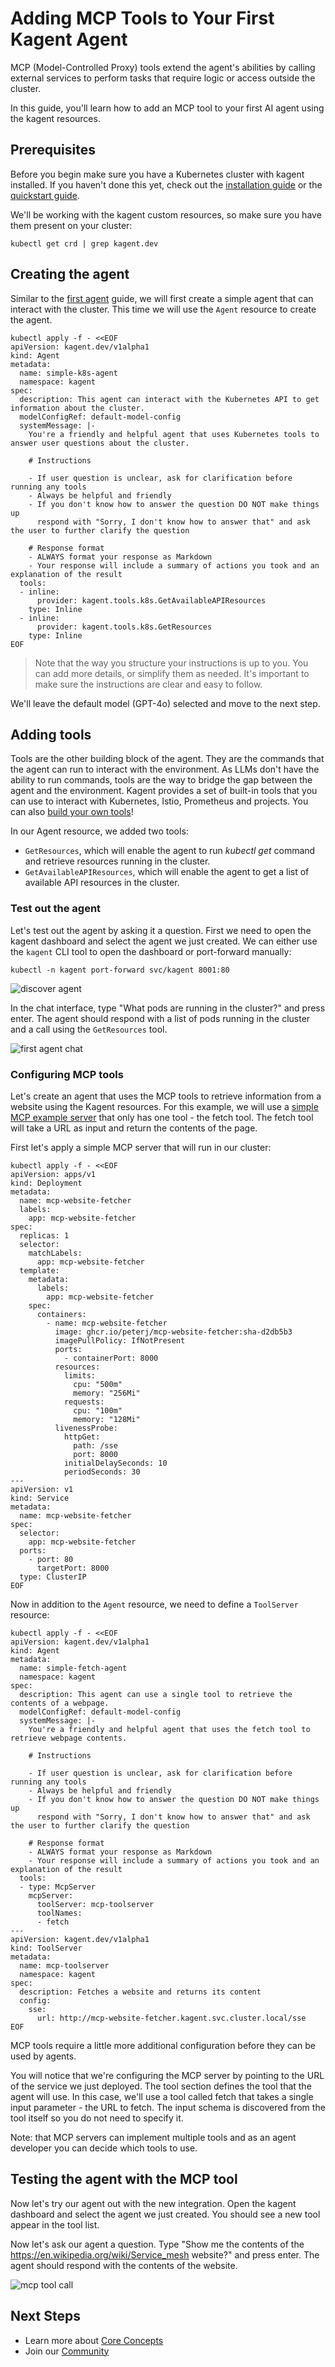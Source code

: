 # Adding MCP Tools to Your First Kagent Agent

MCP (Model-Controlled Proxy) tools extend the agent's abilities by calling external services to perform tasks that require logic or access outside the cluster.

In this guide, you'll learn how to add an MCP tool to your first AI agent using the kagent resources.

## Prerequisites

Before you begin make sure you have a Kubernetes cluster with kagent installed. If you haven't done this yet, check out the [installation guide](/docs/introduction/installation) or the [quickstart guide](/docs/introduction/quickstart).

We'll be working with the kagent custom resources, so make sure you have them present on your cluster:

```shell
kubectl get crd | grep kagent.dev
```

## Creating the agent

Similar to the [first agent](/docs/first-agent) guide, we will first create a simple agent that can interact with the cluster. This time we will use the `Agent` resource to create the agent.

```shell
kubectl apply -f - <<EOF
apiVersion: kagent.dev/v1alpha1
kind: Agent
metadata:
  name: simple-k8s-agent
  namespace: kagent
spec:
  description: This agent can interact with the Kubernetes API to get information about the cluster.
  modelConfigRef: default-model-config
  systemMessage: |-
    You're a friendly and helpful agent that uses Kubernetes tools to answer user questions about the cluster.

    # Instructions

    - If user question is unclear, ask for clarification before running any tools
    - Always be helpful and friendly
    - If you don't know how to answer the question DO NOT make things up
      respond with "Sorry, I don't know how to answer that" and ask the user to further clarify the question

    # Response format
    - ALWAYS format your response as Markdown
    - Your response will include a summary of actions you took and an explanation of the result
  tools:
  - inline:
      provider: kagent.tools.k8s.GetAvailableAPIResources
    type: Inline
  - inline:
      provider: kagent.tools.k8s.GetResources
    type: Inline
EOF
```

>Note that the way you structure your instructions is up to you. You can add more details, or simplify them as needed. It's important to make sure the instructions are clear and easy to follow.

We'll leave the default model (GPT-4o) selected and move to the next step.

## Adding tools

Tools are the other building block of the agent. They are the commands that the agent can run to interact with the environment. As LLMs don't have the ability to run commands, tools are the way to bridge the gap between the agent and the environment. Kagent provides a set of built-in tools that you can use to interact with Kubernetes, Istio, Prometheus and projects. You can also [build your own tools](/tools)!

In our Agent resource, we added two tools:
- `GetResources`, which will enable the agent to run *kubectl get* command and retrieve resources running in the cluster. 
- `GetAvailableAPIResources`, which will enable the agent to get a list of available API resources in the cluster.

### Test out the agent 

Let's test out the agent by asking it a question. First we need to open the kagent dashboard and select the agent we just created. We can either use the `kagent` CLI tool to open the dashboard or port-forward manually:

```shell
kubectl -n kagent port-forward svc/kagent 8001:80
```

![discover agent](/images/first-agent-discovery.png "Dashboard showing the discovered agent")

In the chat interface, type "What pods are running in the cluster?" and press enter. The agent should respond with a list of pods running in the cluster and a call using the `GetResources` tool.

![first agent chat](/images/first-agent-chat.png "Dashboard showing the first agent chat")

### Configuring MCP tools

Let's create an agent that uses the MCP tools to retrieve information from a website using the Kagent resources. For this example, we will use a [simple MCP example server](https://github.com/peterj/mcp-website-fetcher/pkgs/container/mcp-website-fetcher) that only has one tool - the fetch tool. The fetch tool will take a URL as input and return the contents of the page.

First let's apply a simple MCP server that will run in our cluster:
```shell 
kubectl apply -f - <<EOF
apiVersion: apps/v1
kind: Deployment
metadata:
  name: mcp-website-fetcher
  labels:
    app: mcp-website-fetcher
spec:
  replicas: 1
  selector:
    matchLabels:
      app: mcp-website-fetcher
  template:
    metadata:
      labels:
        app: mcp-website-fetcher
    spec:
      containers:
        - name: mcp-website-fetcher
          image: ghcr.io/peterj/mcp-website-fetcher:sha-d2db5b3
          imagePullPolicy: IfNotPresent
          ports:
            - containerPort: 8000
          resources:
            limits:
              cpu: "500m"
              memory: "256Mi"
            requests:
              cpu: "100m"
              memory: "128Mi"
          livenessProbe:
            httpGet:
              path: /sse
              port: 8000
            initialDelaySeconds: 10
            periodSeconds: 30
---
apiVersion: v1
kind: Service
metadata:
  name: mcp-website-fetcher
spec:
  selector:
    app: mcp-website-fetcher
  ports:
    - port: 80
      targetPort: 8000
  type: ClusterIP
EOF
```

Now in addition to the `Agent` resource, we need to define a `ToolServer` resource:

```
kubectl apply -f - <<EOF
apiVersion: kagent.dev/v1alpha1
kind: Agent
metadata:
  name: simple-fetch-agent
  namespace: kagent
spec:
  description: This agent can use a single tool to retrieve the contents of a webpage.
  modelConfigRef: default-model-config
  systemMessage: |-
    You're a friendly and helpful agent that uses the fetch tool to retrieve webpage contents.

    # Instructions

    - If user question is unclear, ask for clarification before running any tools
    - Always be helpful and friendly
    - If you don't know how to answer the question DO NOT make things up
      respond with "Sorry, I don't know how to answer that" and ask the user to further clarify the question

    # Response format
    - ALWAYS format your response as Markdown
    - Your response will include a summary of actions you took and an explanation of the result
  tools:
  - type: McpServer
    mcpServer:
      toolServer: mcp-toolserver
      toolNames:
      - fetch
---
apiVersion: kagent.dev/v1alpha1
kind: ToolServer
metadata:
  name: mcp-toolserver
  namespace: kagent
spec:
  description: Fetches a website and returns its content
  config:
    sse:
      url: http://mcp-website-fetcher.kagent.svc.cluster.local/sse
EOF
```

MCP tools require a little more additional configuration before they can be used by agents. 

You will notice that we're configuring the MCP server by pointing to the URL of the service we just deployed. The tool section defines the tool that the agent will use. In this case, we'll use a tool called fetch that takes a single input parameter - the URL to fetch. The input schema is discovered from the tool itself so you do not need to specify it.

Note: that MCP servers can implement multiple tools and as an agent developer you can decide which tools to use.

## Testing the agent with the MCP tool

Now let's try our agent out with the new integration. Open the kagent dashboard and select the agent we just created. You should see a new tool appear in the tool list.

Now let's ask our agent a question. Type "Show me the contents of the https://en.wikipedia.org/wiki/Service_mesh website?" and press enter. The agent should respond with the contents of the website.

![mcp tool call](/images/mcp-tool-call.png "Dashboard showing the agent chat with MCP tool call")

## Next Steps

- Learn more about [Core Concepts](/docs/concepts)
- Join our [Community](https://discord.gg/Fu3k65f2k3)
